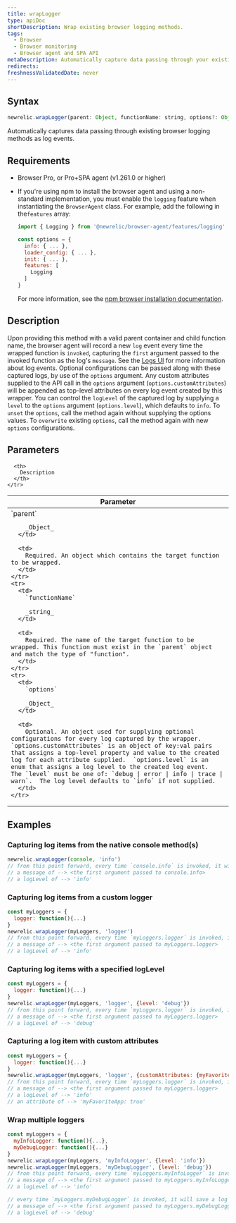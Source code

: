 ```yaml
---
title: wrapLogger
type: apiDoc
shortDescription: Wrap existing browser logging methods.
tags:
  - Browser
  - Browser monitoring
  - Browser agent and SPA API
metaDescription: Automatically capture data passing through your existing browser logging methods as log events.
redirects:
freshnessValidatedDate: never
---
```


## Syntax

```js
newrelic.wrapLogger(parent: Object, functionName: string, options?: Object<{ customAttributes?: Object, level?: 'debug|error|info|trace|warn'}>)
```

Automatically captures data passing through existing browser logging methods as log events.

## Requirements

* Browser Pro, or Pro+SPA agent (v1.261.0 or higher)
* If you're using npm to install the browser agent and using a non-standard implementation, you must enable the `logging` feature when instantiating the `BrowserAgent` class. For example, add the following in the`features` array:

  ```js
  import { Logging } from '@newrelic/browser-agent/features/logging'

  const options = {
    info: { ... },
    loader_config: { ... },
    init: { ... },
    features: [
      Logging
    ]
  }
  ```

  For more information, see the [npm browser installation documentation](https://www.npmjs.com/package/@newrelic/browser-agent#new-relic-browser-agent).

## Description
Upon providing this method with a valid parent container and child function name, the browser agent will record a new `log` event every time the wrapped function is `invoked`, capturing the `first` argument passed to the invoked function as the log's `message`. See the [Logs UI](https://docs.newrelic.com/docs/logs/ui-data/use-logs-ui/) for more information about log events. Optional configurations can be passed along with these captured logs, by use of the `options` argument. Any custom attributes supplied to the API call in the `options` argument (`options.customAttributes`) will be appended as top-level attributes on every log event created by this wrapper. You can control the `logLevel` of the captured log by supplying a `level` to the `options` argument (`options.level`), which defaults to `info`. To `unset` the `options`, call the method again without supplying the options values. To `overwrite` existing `options`, call the method again with new `options` configurations.

## Parameters

<table>
  <thead>
    <tr>
      <th width="25%">
        Parameter
      </th>

      <th>
        Description
      </th>
    </tr>
  </thead>

  <tbody>
    <tr>
      <td>
        `parent`

        _Object_
      </td>

      <td>
        Required. An object which contains the target function to be wrapped.
      </td>
    </tr>
    <tr>
      <td>
        `functionName`

        _string_
      </td>

      <td>
        Required. The name of the target function to be wrapped. This function must exist in the `parent` object and match the type of "function".
      </td>
    </tr>
    <tr>
      <td>
        `options`

        _Object_
      </td>

      <td>
        Optional. An object used for supplying optional configurations for every log captured by the wrapper. `options.customAttributes` is an object of key:val pairs that assigns a top-level property and value to the created log for each attribute supplied.  `options.level` is an enum that assigns a log level to the created log event.  The `level` must be one of: `debug | error | info | trace | warn`.  The log level defaults to `info` if not supplied.
      </td>
    </tr>
  </tbody>
</table>

## Examples

### Capturing log items from the native console method(s)
```js
newrelic.wrapLogger(console, 'info')
// from this point forward, every time `console.info` is invoked, it will save a log event with:
// a message of --> <the first argument passed to console.info>
// a logLevel of --> 'info'
```

### Capturing log items from a custom logger

```js
const myLoggers = {
  logger: function(){...}
}
newrelic.wrapLogger(myLoggers, 'logger')
// from this point forward, every time `myLoggers.logger` is invoked, it will save a log event with:
// a message of --> <the first argument passed to myLoggers.logger>
// a logLevel of --> 'info'
```

### Capturing log items with a specified logLevel

```js
const myLoggers = {
  logger: function(){...}
}
newrelic.wrapLogger(myLoggers, 'logger', {level: 'debug'})
// from this point forward, every time `myLoggers.logger` is invoked, it will save a log event with:
// a message of --> <the first argument passed to myLoggers.logger>
// a logLevel of --> 'debug'
```

### Capturing a log item with custom attributes

```js
const myLoggers = {
  logger: function(){...}
}
newrelic.wrapLogger(myLoggers, 'logger', {customAttributes: {myFavoriteApp: true}})
// from this point forward, every time `myLoggers.logger` is invoked, it will save a log event with:
// a message of --> <the first argument passed to myLoggers.logger>
// a logLevel of --> 'info'
// an attribute of --> 'myFavoriteApp: true'
```

### Wrap multiple loggers

```js
const myLoggers = {
  myInfoLogger: function(){...},
  myDebugLogger: function(){...}
}
newrelic.wrapLogger(myLoggers, 'myInfoLogger', {level: 'info'})
newrelic.wrapLogger(myLoggers, 'myDebugLogger', {level: 'debug'})
// from this point forward, every time `myLoggers.myInfoLogger` is invoked, it will save a log event with:
// a message of --> <the first argument passed to myLoggers.myInfoLogger>
// a logLevel of --> 'info'

// every time `myLoggers.myDebugLogger` is invoked, it will save a log event with:
// a message of --> <the first argument passed to myLoggers.myDebugLogger>
// a logLevel of --> 'debug'
```
